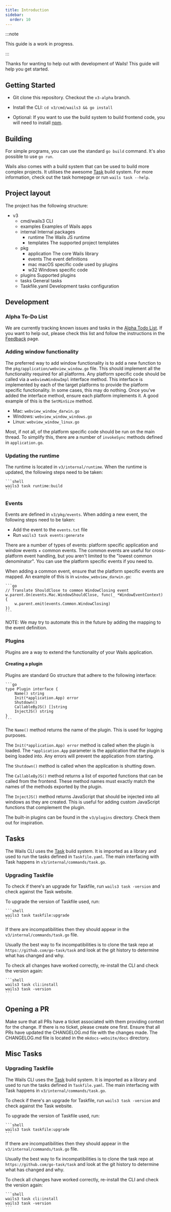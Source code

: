 ```yaml
---
title: Introduction
sidebar:
  order: 10
---
```



:::note

This guide is a work in progress.

:::

Thanks for wanting to help out with development of Wails! This guide will help
you get started.

## Getting Started

- Git clone this repository. Checkout the `v3-alpha` branch.
- Install the CLI: `cd v3/cmd/wails3 && go install`

- Optional: If you want to use the build system to build frontend code, you will
  need to install [npm](https://nodejs.org/en/download).

## Building

For simple programs, you can use the standard `go build` command. It's also
possible to use `go run`.

Wails also comes with a build system that can be used to build more complex
projects. It utilises the awesome [Task](https://taskfile.dev) build system. For
more information, check out the task homepage or run `wails task --help`.

## Project layout

The project has the following structure:

<FileTree>

- v3
  - cmd/wails3 CLI
  - examples Examples of Wails apps
  - internal Internal packages
    - runtime The Wails JS runtime
    - templates The supported project templates
  - pkg
    - application The core Wails library
    - events The event definitions
    - mac macOS specific code used by plugins
    - w32 Windows specific code
  - plugins Supported plugins
  - tasks General tasks
  - Taskfile.yaml Development tasks configuration

</FileTree>

## Development

### Alpha To-Do List

We are currently tracking known issues and tasks in the
[Alpha Todo List](https://github.com/orgs/wailsapp/projects/6). If you want to
help out, please check this list and follow the instructions in the
[Feedback](/getting-started/feedback) page.

### Adding window functionality

The preferred way to add window functionality is to add a new function to the
`pkg/application/webview_window.go` file. This should implement all the
functionality required for all platforms. Any platform specific code should be
called via a `webviewWindowImpl` interface method. This interface is implemented
by each of the target platforms to provide the platform specific functionality.
In some cases, this may do nothing. Once you've added the interface method,
ensure each platform implements it. A good example of this is the `SetMinSize`
method.

- Mac: `webview_window_darwin.go`
- Windows: `webview_window_windows.go`
- Linux: `webview_window_linux.go`

Most, if not all, of the platform specific code should be run on the main
thread. To simplify this, there are a number of `invokeSync` methods defined in
`application.go`.

### Updating the runtime

The runtime is located in `v3/internal/runtime`. When the runtime is updated,
the following steps need to be taken:

    ```shell
    wails3 task runtime:build
    ```

### Events

Events are defined in `v3/pkg/events`. When adding a new event, the following
steps need to be taken:

- Add the event to the `events.txt` file
- Run `wails3 task events:generate`

There are a number of types of events: platform specific application and window
events + common events. The common events are useful for cross-platform event
handling, but you aren't limited to the "lowest common denominator". You can use
the platform specific events if you need to.

When adding a common event, ensure that the platform specific events are mapped.
An example of this is in `window_webview_darwin.go`:

    ```go
    // Translate ShouldClose to common WindowClosing event
    w.parent.On(events.Mac.WindowShouldClose, func(_ *WindowEventContext) {
        w.parent.emit(events.Common.WindowClosing)
    })
    ```

NOTE: We may try to automate this in the future by adding the mapping to the
event definition.

### Plugins

Plugins are a way to extend the functionality of your Wails application.

#### Creating a plugin

Plugins are standard Go structure that adhere to the following interface:

    ```go
    type Plugin interface {
        Name() string
        Init(*application.App) error
        Shutdown()
        CallableByJS() []string
        InjectJS() string
    }
    ```

The `Name()` method returns the name of the plugin. This is used for logging
purposes.

The `Init(*application.App) error` method is called when the plugin is loaded.
The `*application.App` parameter is the application that the plugin is being
loaded into. Any errors will prevent the application from starting.

The `Shutdown()` method is called when the application is shutting down.

The `CallableByJS()` method returns a list of exported functions that can be
called from the frontend. These method names must exactly match the names of the
methods exported by the plugin.

The `InjectJS()` method returns JavaScript that should be injected into all
windows as they are created. This is useful for adding custom JavaScript
functions that complement the plugin.

The built-in plugins can be found in the `v3/plugins` directory. Check them out
for inspiration.

## Tasks

The Wails CLI uses the [Task](https://taskfile.dev) build system. It is imported
as a library and used to run the tasks defined in `Taskfile.yaml`. The main
interfacing with Task happens in `v3/internal/commands/task.go`.

### Upgrading Taskfile

To check if there's an upgrade for Taskfile, run `wails3 task -version` and
check against the Task website.

To upgrade the version of Taskfile used, run:

    ```shell
    wails3 task taskfile:upgrade
    ```

If there are incompatibilities then they should appear in the
`v3/internal/commands/task.go` file.

Usually the best way to fix incompatibilities is to clone the task repo at
`https://github.com/go-task/task` and look at the git history to determine what
has changed and why.

To check all changes have worked correctly, re-install the CLI and check the
version again:

    ```shell
    wails3 task cli:install
    wails3 task -version
    ```

## Opening a PR

Make sure that all PRs have a ticket associated with them providing context for
the change. If there is no ticket, please create one first. Ensure that all PRs
have updated the CHANGELOG.md file with the changes made. The CHANGELOG.md file
is located in the `mkdocs-website/docs` directory.

## Misc Tasks

### Upgrading Taskfile

The Wails CLI uses the [Task](https://taskfile.dev) build system. It is imported
as a library and used to run the tasks defined in `Taskfile.yaml`. The main
interfacing with Task happens in `v3/internal/commands/task.go`.

To check if there's an upgrade for Taskfile, run `wails3 task -version` and
check against the Task website.

To upgrade the version of Taskfile used, run:

    ```shell
    wails3 task taskfile:upgrade
    ```

If there are incompatibilities then they should appear in the
`v3/internal/commands/task.go` file.

Usually the best way to fix incompatibilities is to clone the task repo at
`https://github.com/go-task/task` and look at the git history to determine what
has changed and why.

To check all changes have worked correctly, re-install the CLI and check the
version again:

    ```shell
    wails3 task cli:install
    wails3 task -version
    ```
